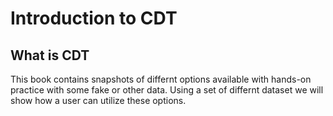 # Introduction to CDT

## What is CDT

This book contains snapshots of differnt options available with hands-on practice with some fake or other data. Using a set of differnt dataset we will show how a user can utilize these options.

